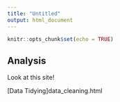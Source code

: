 ```yaml
---
title: "Untitled"
output: html_document
---
```


```r
knitr::opts_chunk$set(echo = TRUE)
```

## Analysis

Look at this site!

[Data Tidying]data_cleaning.html